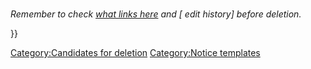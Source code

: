 {{Frame|color = ee4300|content = <div style="border-bottom: 0.1px solid #a6a6a6;"><center><big> 
      🚨'''THIS ARTICLE IS A CANDIDATE FOR DELETION'''🚨</big></center></div><center>This article is a candidate for deletion, and may be deleted by [[Community:Staff|Wiki Staff]]. {{#if:{{{reason|}}}|<br />'''Provided reason''': {{{reason}}} }}<br />''Remember to check [[Special:Whatlinkshere/{{FULLPAGENAME}}|what links here]] and [{{fullurl:{{FULLPAGENAME}}|action=history}} edit history] before deletion.''</center>}}<includeonly>[[Category:Candidates for deletion]] <br /></includeonly><noinclude>[[Category:Notice templates]]</noinclude>